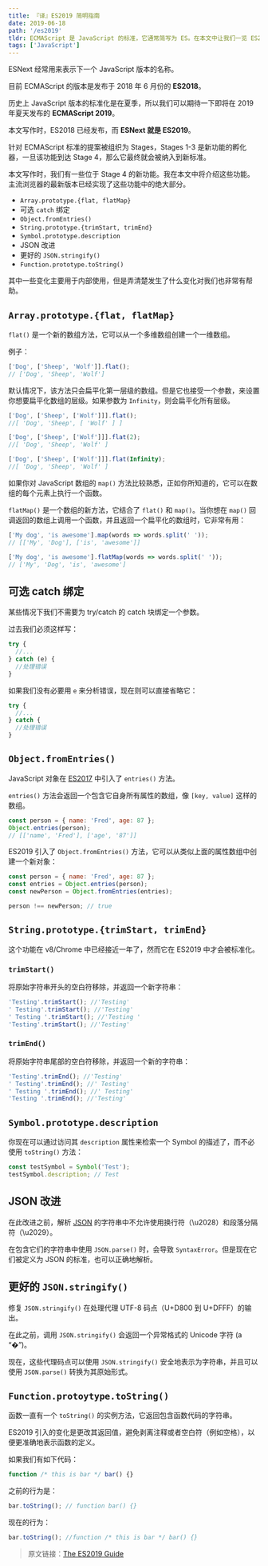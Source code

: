 ```yaml
---
title: 『译』ES2019 简明指南
date: 2019-06-18
path: '/es2019'
tldr: ECMAScript 是 JavaScript 的标准，它通常简写为 ES。在本文中让我们一览 ES2019 中新增的功能。
tags: ['JavaScript']
---
```


ESNext 经常用来表示下一个 JavaScript 版本的名称。

目前 ECMAScript 的版本是发布于 2018 年 6 月份的 **ES2018**。

历史上 JavaScript 版本的标准化是在夏季，所以我们可以期待一下即将在 2019 年夏天发布的 **ECMAScript 2019**。

本文写作时，ES2018 已经发布，而 **ESNext 就是 ES2019**。

针对 ECMAScript 标准的提案被组织为 Stages，Stages 1-3 是新功能的孵化器，一旦该功能到达 Stage 4，那么它最终就会被纳入到新标准。

本文写作时，我们有一些位于 Stage 4 的新功能。我在本文中将介绍这些功能。主流浏览器的最新版本已经实现了这些功能中的绝大部分。

- `Array.prototype.{flat, flatMap}`
- 可选 `catch` 绑定
- `Object.fromEntries()`
- `String.prototype.{trimStart, trimEnd}`
- `Symbol.prototype.description`
- JSON 改进
- 更好的 `JSON.stringify()`
- `Function.prototype.toString()`

其中一些变化主要用于内部使用，但是弄清楚发生了什么变化对我们也非常有帮助。

## `Array.prototype.{flat, flatMap}`

`flat()` 是一个新的数组方法，它可以从一个多维数组创建一个一维数组。

例子：

```javascript
['Dog', ['Sheep', 'Wolf']].flat();
// ['Dog', 'Sheep', 'Wolf']
```

默认情况下，该方法只会扁平化第一层级的数组。但是它也接受一个参数，来设置你想要扁平化数组的层级。如果参数为 `Infinity`，则会扁平化所有层级。

```javascript
['Dog', ['Sheep', ['Wolf']]].flat();
//[ 'Dog', 'Sheep', [ 'Wolf' ] ]

['Dog', ['Sheep', ['Wolf']]].flat(2);
//[ 'Dog', 'Sheep', 'Wolf' ]

['Dog', ['Sheep', ['Wolf']]].flat(Infinity);
//[ 'Dog', 'Sheep', 'Wolf' ]
```

如果你对 JavaScript 数组的 `map()` 方法比较熟悉，正如你所知道的，它可以在数组的每个元素上执行一个函数。

`flatMap()` 是一个数组的新方法，它结合了 `flat()` 和 `map()`。当你想在 `map()` 回调返回的数组上调用一个函数，并且返回一个扁平化的数组时，它非常有用：

```javascript
['My dog', 'is awesome'].map(words => words.split(' '));
// [['My', 'Dog'], ['is', 'awesome']]

['My dog', 'is awesome'].flatMap(words => words.split(' '));
// ['My', 'Dog', 'is', 'awesome']
```

## 可选 catch 绑定

某些情况下我们不需要为 try/catch 的 catch 块绑定一个参数。

过去我们必须这样写：

```javascript
try {
  //...
} catch (e) {
  //处理错误
}
```

如果我们没有必要用 `e` 来分析错误，现在则可以直接省略它：

```javascript
try {
  //...
} catch {
  //处理错误
}
```

## `Object.fromEntries()`

JavaScript 对象在 [ES2017](https://flaviocopes.com/es2017/) 中引入了 `entries()` 方法。

`entries()` 方法会返回一个包含它自身所有属性的数组，像 `[key, value]` 这样的数组。

```javascript
const person = { name: 'Fred', age: 87 };
Object.entries(person);
// [['name', 'Fred'], ['age', '87']]
```

ES2019 引入了 `Object.fromEntries()` 方法，它可以从类似上面的属性数组中创建一个新对象：

```javascript
const person = { name: 'Fred', age: 87 };
const entries = Object.entries(person);
const newPerson = Object.fromEntries(entries);

person !== newPerson; // true
```

## `String.prototype.{trimStart, trimEnd}`

这个功能在 v8/Chrome 中已经接近一年了，然而它在 ES2019 中才会被标准化。

### `trimStart()`

将原始字符串开头的空白符移除，并返回一个新字符串：

```javascript
'Testing'.trimStart(); //'Testing'
' Testing'.trimStart(); //'Testing'
' Testing '.trimStart(); //'Testing '
'Testing'.trimStart(); //'Testing'
```

### `trimEnd()`

将原始字符串尾部的空白符移除，并返回一个新的字符串：

```javascript
'Testing'.trimEnd(); //'Testing'
' Testing'.trimEnd(); //' Testing'
' Testing '.trimEnd(); //' Testing'
'Testing '.trimEnd(); //'Testing'
```

## `Symbol.prototype.description`

你现在可以通过访问其 `description` 属性来检索一个 Symbol 的描述了，而不必使用 `toString()` 方法：

```javascript
const testSymbol = Symbol('Test');
testSymbol.description; // Test
```

## JSON 改进

在此改进之前，解析 [JSON](https://flaviocopes.com/json/) 的字符串中不允许使用换行符（\u2028）和段落分隔符（\u2029）。

在包含它们的字符串中使用 `JSON.parse()` 时，会导致 `SyntaxError`。但是现在它们被定义为 JSON 的标准，也可以正确地解析。

## 更好的 `JSON.stringify()`

修复 `JSON.stringify()` 在处理代理 UTF-8 码点（U+D800 到 U+DFFF）的输出。

在此之前，调用 `JSON.stringify()` 会返回一个异常格式的 Unicode 字符 (a “�”)。

现在，这些代理码点可以使用 `JSON.stringify()` 安全地表示为字符串，并且可以使用 `JSON.parse()` 转换为其原始形式。

## `Function.protoytype.toString()`

函数一直有一个 `toString()` 的实例方法，它返回包含函数代码的字符串。

ES2019 引入的变化是更改其返回值，避免剥离注释或者空白符（例如空格），以便更准确地表示函数的定义。

如果我们有如下代码：

```javascript
function /* this is bar */ bar() {}
```

之前的行为是：

```javascript
bar.toString(); // function bar() {}
```

现在的行为：

```javascript
bar.toString(); //function /* this is bar */ bar() {}
```

> 原文链接：[The ES2019 Guide](https://flaviocopes.com/es2019/)

